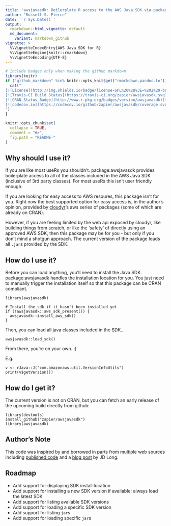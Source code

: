 ```yaml
---
title: 'awsjavasdk: Boilerplate R access to the AWS Java SDK via package:rJava'
author: "Russell S. Pierce"
date: '`r Sys.Date()`'
output:
  rmarkdown::html_vignette: default
  md_document:
    variant: markdown_github
vignette: >
  %\VignetteIndexEntry{AWS Java SDK for R}
  %\VignetteEngine{knitr::rmarkdown}
  %\VignetteEncoding{UTF-8}
---
```


```r
# Include badges only when making the github markdown
library(knitr)
if ("github_markdown" %in% knitr::opts_knit$get("rmarkdown.pandoc.to")) {
  cat("
[![License](http://img.shields.io/badge/license-GPL%20%28%3E=%202%29-brightgreen.svg?style=flat)](http://www.gnu.org/licenses/gpl-2.0.html)
[![Travis-CI Build Status](https://travis-ci.org/zapier/awsjavasdk.svg?branch=master)](https://travis-ci.org/zapier/awsjavasdk)
[![CRAN_Status_Badge](http://www.r-pkg.org/badges/version/awsjavasdk)](https://cran.r-project.org/package=awsjavasdk)
[![codecov.io](https://codecov.io/github/zapier/awsjavasdk/coverage.svg?branch=master)](https://codecov.io/github/zapier/awsjavasdk?branch=master)
")
}
```

```r
knitr::opts_chunk$set(
  collapse = TRUE,
  comment = "#>",
  fig.path = "README-"
)
```

## Why should I use it?

If you are like most useRs you shouldn't.  package:awsjavasdk provides boilerplate access to all of the classes included in the AWS Java SDK (inclusive of 3rd party classes).  For most useRs this isn't user friendly enough.

If you are looking for easy access to AWS resoures, this package isn't for you. Right now the best supported option for easy access is, in the author's opinion, provided by [cloudyr](https://cloudyr.github.io/packages/index.html)'s aws series of packages (some of which are already on CRAN).

However, if you are feeling limited by the web api exposed by cloudyr, like building things from scratch, or like the 'safety' of directly using an approved AWS SDK, then this package may be for you - but only if you don't mind a shotgun approach.  The current version of the package loads all `.jar`s provided by the SDK.

## How do I use it?

Before you can load anything, you'll need to install the Java SDK.  package:awsjavasdk handles the installation location for you.  You just need to manually trigger the installation itself so that this package can be CRAN compliant.

```
library(awsjavasdk)

# Install the sdk if it hasn't been installed yet
if (!awsjavasdk::aws_sdk_present()) {
  awsjavasdk::install_aws_sdk()
}
```

Then, you can load all java classes included in the SDK...
```
awsjavasdk::load_sdk()
```

From there, you're on your own. :)

E.g.
```
v <- rJava::J("com.amazonaws.util.VersionInfoUtils")
print(v$getVersion())
```

## How do I get it?

The current version is not on CRAN, but you can fetch an early release of the upcoming build directly from github:

```
library(devtools)
install_github("zapier/awsjavasdk")
library(awsjavasdk)
```

## Author's Note
This code was inspired by and borrowed in parts from multiple web sources including [published code](https://code.google.com/archive/p/segue/) and a [blog post](http://www.cerebralmastication.com/2010/11/controlling-amazon-web-services-using-rjava-and-the-aws-java-sdk/) by JD Long.

## Roadmap

* Add support for displaying SDK install location
* Add support for installing a new SDK version if available; always load the latest SDK
* Add support for listing available SDK versions
* Add support for loading a specific SDK version
* Add support for listing `jar`s
* Add support for loading specific `jar`s